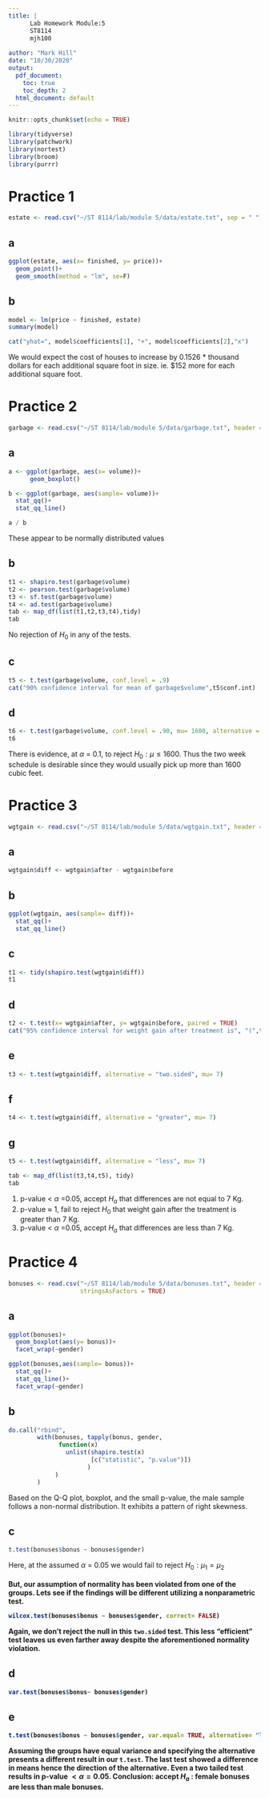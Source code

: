 ```yaml
---
title: |
      Lab Homework Module:5   
      ST8114  
      mjh100  
      
author: "Mark Hill"
date: "10/30/2020"
output:
  pdf_document: 
    toc: true
    toc_depth: 2
  html_document: default
---
```


```r
knitr::opts_chunk$set(echo = TRUE)
```
```r
library(tidyverse)
library(patchwork)
library(nortest)
library(broom)
library(purrr)
```


\newpage

# Practice 1
```r
estate <- read.csv("~/ST 8114/lab/module 5/data/estate.txt", sep = " ", header = TRUE)
```

## a
```r

ggplot(estate, aes(x= finished, y= price))+
  geom_point()+
  geom_smooth(method = "lm", se=F)
```

\newpage

## b
```r
model <- lm(price ~ finished, estate)
summary(model)

cat("yhat=", model$coefficients[1], "+", model$coefficients[2],"x")
```
We would expect the cost of houses to increase by 0.1526 * thousand dollars for each additional square foot in size. ie. $152 more for each additional square foot.

\newpage

# Practice 2
```r
garbage <- read.csv("~/ST 8114/lab/module 5/data/garbage.txt", header = TRUE)
```

## a

```r
a <- ggplot(garbage, aes(x= volume))+
      geom_boxplot()

b <- ggplot(garbage, aes(sample= volume))+
  stat_qq()+
  stat_qq_line()

a / b
```
These appear to be normally distributed values

\newpage

## b

```r
t1 <- shapiro.test(garbage$volume)
t2 <- pearson.test(garbage$volume)
t3 <- sf.test(garbage$volume)
t4 <- ad.test(garbage$volume)
tab <- map_df(list(t1,t2,t3,t4),tidy)
tab
```
No rejection of $H_0$ in any of the tests.

## c

```r
t5 <- t.test(garbage$volume, conf.level = .9)
cat("90% confidence interval for mean of garbage$volume",t5$conf.int)                
```

## d

```r
t6 <- t.test(garbage$volume, conf.level = .90, mu= 1600, alternative = "greater")
t6
```
There is evidence, at $\alpha$ = 0.1, to reject $H_0: \mu \leq 1600$. Thus the two week schedule is desirable since they would usually pick up more than 1600 cubic feet.

\newpage

# Practice 3
```r
wgtgain <- read.csv("~/ST 8114/lab/module 5/data/wgtgain.txt", header = TRUE, sep = " ")
```

## a

```r
wgtgain$diff <- wgtgain$after - wgtgain$before
```
## b

```r
ggplot(wgtgain, aes(sample= diff))+
  stat_qq()+
  stat_qq_line()
```

## c

```r
t1 <- tidy(shapiro.test(wgtgain$diff))
t1
```

## d

```r
t2 <- t.test(x= wgtgain$after, y= wgtgain$before, paired = TRUE)
cat("95% confidence interval for weight gain after treatment is", "(",t2$conf.int,") kg.")
```

## e

```r
t3 <- t.test(wgtgain$diff, alternative = "two.sided", mu= 7)
```

## f

```r
t4 <- t.test(wgtgain$diff, alternative = "greater", mu= 7)
```

## g

```r
t5 <- t.test(wgtgain$diff, alternative = "less", mu= 7)

tab <- map_df(list(t3,t4,t5), tidy)
tab
```
  1. p-value < $\alpha$ =0.05, accept $H_a$ that differences are not equal to 7 Kg.
  2. p-value $\approx$ 1, fail to reject $H_0$ that weight gain after the treatment is greater than 7 Kg.
  3. p-value < $\alpha$ =0.05, accept $H_a$ that differences are less than 7 Kg.

\newpage

# Practice 4
```r
bonuses <- read.csv("~/ST 8114/lab/module 5/data/bonuses.txt", header = TRUE, sep = " ",
                    stringsAsFactors = TRUE)
```

## a
```r
ggplot(bonuses)+
  geom_boxplot(aes(y= bonus))+
  facet_wrap(~gender)

ggplot(bonuses,aes(sample= bonus))+
  stat_qq()+
  stat_qq_line()+
  facet_wrap(~gender)
```

\newpage

## b
```r
do.call("rbind",
        with(bonuses, tapply(bonus, gender,
              function(x) 
                unlist(shapiro.test(x)
                       [c("statistic", "p.value")])
                      )
             )
        )
```
Based on the Q-Q plot, boxplot, and the small p-value, the male sample follows a non-normal distribution. It exhibits a pattern of right skewness.

## c

```r
t.test(bonuses$bonus ~ bonuses$gender)
```
Here, at the assumed $\alpha$ = 0.05 we would fail to reject $H_0  : \mu_1 = \mu_2$  
<b><b><b>  
But, our assumption of normality has been violated from one of the groups. Lets see if the findings will be different utilizing a nonparametric test.

```r
wilcox.test(bonuses$bonus ~ bonuses$gender, correct= FALSE)
```
Again, we don't reject the null in this `two.sided` test. This less "efficient" test leaves us even farther away despite the aforementioned normality violation.

\newpage

## d

```r
var.test(bonuses$bonus~ bonuses$gender)
```


## e

```r
t.test(bonuses$bonus ~ bonuses$gender, var.equal= TRUE, alternative= "less")
```
Assuming the groups have equal variance and specifying the alternative presents a different result in our `t.test`. The last test showed a difference in means hence the direction of the alternative. Even a two tailed test results in p-value  $<\alpha = 0.05$. Conclusion: accept $H_a$ : female bonuses are less than male bonuses.

